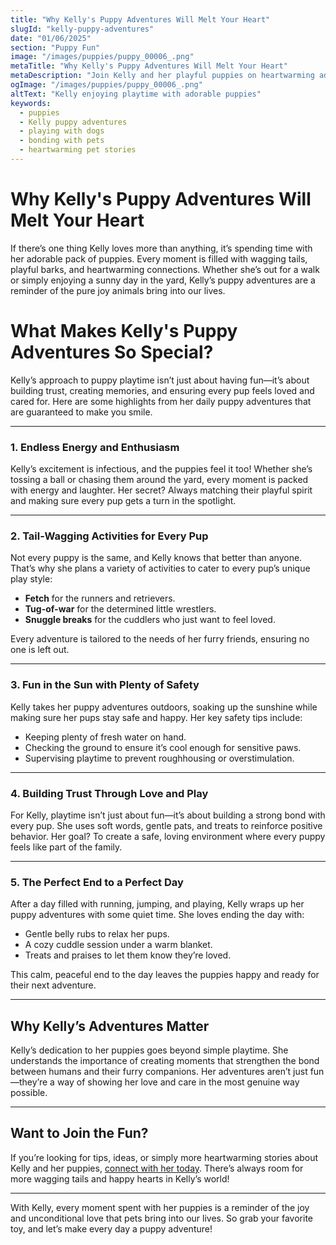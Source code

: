 ```yaml
---
title: "Why Kelly's Puppy Adventures Will Melt Your Heart"
slugId: "kelly-puppy-adventures"
date: "01/06/2025"
section: "Puppy Fun"
image: "/images/puppies/puppy_00006_.png"
metaTitle: "Why Kelly's Puppy Adventures Will Melt Your Heart"
metaDescription: "Join Kelly and her playful puppies on heartwarming adventures filled with fun, bonding, and cuteness overload."
ogImage: "/images/puppies/puppy_00006_.png"
altText: "Kelly enjoying playtime with adorable puppies"
keywords:
  - puppies
  - Kelly puppy adventures
  - playing with dogs
  - bonding with pets
  - heartwarming pet stories
---
```


# Why Kelly's Puppy Adventures Will Melt Your Heart

If there’s one thing Kelly loves more than anything, it’s spending time with her adorable pack of puppies. Every moment is filled with wagging tails, playful barks, and heartwarming connections. Whether she’s out for a walk or simply enjoying a sunny day in the yard, Kelly’s puppy adventures are a reminder of the pure joy animals bring into our lives.

# What Makes Kelly's Puppy Adventures So Special?

Kelly’s approach to puppy playtime isn’t just about having fun—it’s about building trust, creating memories, and ensuring every pup feels loved and cared for. Here are some highlights from her daily puppy adventures that are guaranteed to make you smile.

---

### 1. Endless Energy and Enthusiasm

Kelly’s excitement is infectious, and the puppies feel it too! Whether she’s tossing a ball or chasing them around the yard, every moment is packed with energy and laughter. Her secret? Always matching their playful spirit and making sure every pup gets a turn in the spotlight.

---

### 2. Tail-Wagging Activities for Every Pup

Not every puppy is the same, and Kelly knows that better than anyone. That’s why she plans a variety of activities to cater to every pup’s unique play style:
- **Fetch** for the runners and retrievers.
- **Tug-of-war** for the determined little wrestlers.
- **Snuggle breaks** for the cuddlers who just want to feel loved.

Every adventure is tailored to the needs of her furry friends, ensuring no one is left out.

---

### 3. Fun in the Sun with Plenty of Safety

Kelly takes her puppy adventures outdoors, soaking up the sunshine while making sure her pups stay safe and happy. Her key safety tips include:
- Keeping plenty of fresh water on hand.
- Checking the ground to ensure it’s cool enough for sensitive paws.
- Supervising playtime to prevent roughhousing or overstimulation.

---

### 4. Building Trust Through Love and Play

For Kelly, playtime isn’t just about fun—it’s about building a strong bond with every pup. She uses soft words, gentle pats, and treats to reinforce positive behavior. Her goal? To create a safe, loving environment where every puppy feels like part of the family.

---

### 5. The Perfect End to a Perfect Day

After a day filled with running, jumping, and playing, Kelly wraps up her puppy adventures with some quiet time. She loves ending the day with:
- Gentle belly rubs to relax her pups.
- A cozy cuddle session under a warm blanket.
- Treats and praises to let them know they’re loved.

This calm, peaceful end to the day leaves the puppies happy and ready for their next adventure.

---

## Why Kelly’s Adventures Matter

Kelly’s dedication to her puppies goes beyond simple playtime. She understands the importance of creating moments that strengthen the bond between humans and their furry companions. Her adventures aren’t just fun—they’re a way of showing her love and care in the most genuine way possible.

---

## Want to Join the Fun?

If you’re looking for tips, ideas, or simply more heartwarming stories about Kelly and her puppies, [connect with her today](#). There’s always room for more wagging tails and happy hearts in Kelly’s world!

---

With Kelly, every moment spent with her puppies is a reminder of the joy and unconditional love that pets bring into our lives. So grab your favorite toy, and let’s make every day a puppy adventure!
